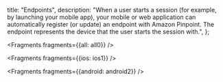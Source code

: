   title: "Endpoints",
  description: "When a user starts a session (for example, by launching your mobile app), your mobile or web application can automatically register (or update) an endpoint with Amazon Pinpoint. The endpoint represents the device that the user starts the session with.",
};


<Fragments fragments={{all: all0}} />


<Fragments fragments={{ios: ios1}} />


<Fragments fragments={{android: android2}} />